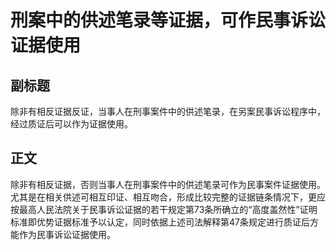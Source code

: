 # 刑案中的供述笔录等证据，可作民事诉讼证据使用
## 副标题
除非有相反证据反证，当事人在刑事案件中的供述笔录，在另案民事诉讼程序中，经过质证后可以作为证据使用。
## 正文
除非有相反证据，否则当事人在刑事案件中的供述笔录可作为民事案件证据使用。尤其是在相关供述可相互印证、相互吻合，形成比较完整的证据链条情况下，更应按最高人民法院关于民事诉讼证据的若干规定第73条所确立的“高度盖然性”证明标准即优势证据标准予以认定，同时依据上述司法解释第47条规定进行质证后方能作为民事诉讼证据使用。